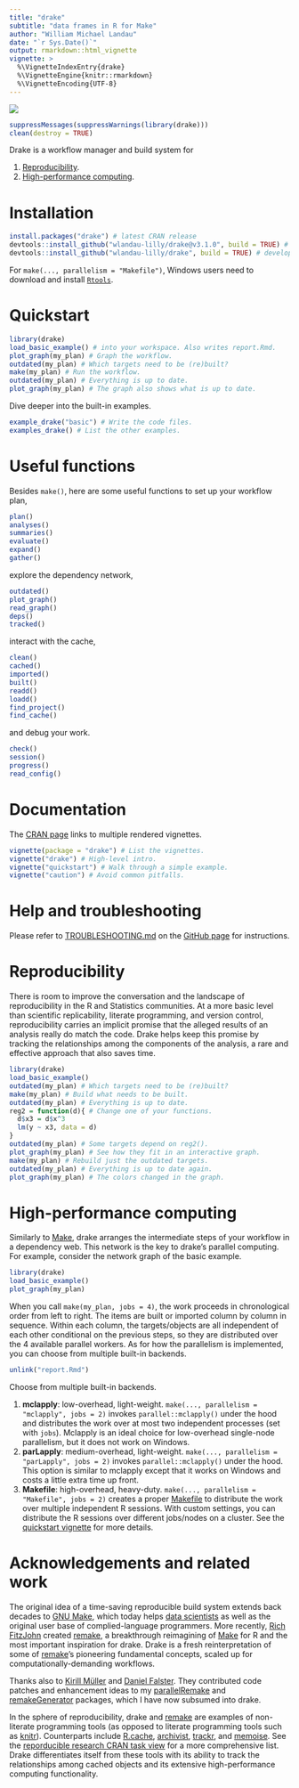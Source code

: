 ```yaml
---
title: "drake"
subtitle: "data frames in R for Make"
author: "William Michael Landau"
date: "`r Sys.Date()`"
output: rmarkdown::html_vignette
vignette: >
  %\VignetteIndexEntry{drake}
  %\VignetteEngine{knitr::rmarkdown}
  %\VignetteEncoding{UTF-8}
---
```


![](logo-small.png)


```r
suppressMessages(suppressWarnings(library(drake)))
clean(destroy = TRUE)
```

Drake is a workflow manager and build system for

1. [Reproducibility](https://CRAN.R-project.org/view=ReproducibleResearch).
2. [High-performance computing](https://CRAN.R-project.org/view=HighPerformanceComputing).

# Installation

```r
install.packages("drake") # latest CRAN release
devtools::install_github("wlandau-lilly/drake@v3.1.0", build = TRUE) # latest GitHub release
devtools::install_github("wlandau-lilly/drake", build = TRUE) # development version
```

For `make(..., parallelism = "Makefile")`, Windows users need to download and install [`Rtools`](https://cran.r-project.org/bin/windows/Rtools/).

# Quickstart

```r
library(drake)
load_basic_example() # into your workspace. Also writes report.Rmd.
plot_graph(my_plan) # Graph the workflow.
outdated(my_plan) # Which targets need to be (re)built?
make(my_plan) # Run the workflow.
outdated(my_plan) # Everything is up to date.
plot_graph(my_plan) # The graph also shows what is up to date.
```

Dive deeper into the built-in examples.

```r
example_drake("basic") # Write the code files.
examples_drake() # List the other examples.
```

# Useful functions

Besides `make()`, here are some useful functions to set up your workflow plan,

```r
plan()
analyses()
summaries()
evaluate()
expand()
gather()
```

explore the dependency network,
```r
outdated()
plot_graph()
read_graph()
deps()
tracked()
```

interact with the cache,
```r
clean()
cached()
imported()
built()
readd()
loadd()
find_project()
find_cache()
```

and debug your work. 
```r
check()
session()
progress()
read_config()
```

# Documentation

The [CRAN page](https://CRAN.R-project.org/package=drake) links to multiple rendered vignettes.

```r
vignette(package = "drake") # List the vignettes.
vignette("drake") # High-level intro.
vignette("quickstart") # Walk through a simple example.
vignette("caution") # Avoid common pitfalls.
```

# Help and troubleshooting

Please refer to [TROUBLESHOOTING.md](https://github.com/wlandau-lilly/drake/blob/master/TROUBLESHOOTING.md) on the [GitHub page](https://github.com/wlandau-lilly/drake) for instructions.

# Reproducibility 

There is room to improve the conversation and the landscape of reproducibility in the R and Statistics communities. At a more basic level than scientific replicability, literate programming, and version control, reproducibility carries an implicit promise that the alleged results of an analysis really do match the code. Drake helps keep this promise by tracking the relationships among the components of the analysis, a rare and effective approach that also saves time. 

```r
library(drake)
load_basic_example()
outdated(my_plan) # Which targets need to be (re)built?
make(my_plan) # Build what needs to be built.
outdated(my_plan) # Everything is up to date.
reg2 = function(d){ # Change one of your functions.
  d$x3 = d$x^3
  lm(y ~ x3, data = d)
}
outdated(my_plan) # Some targets depend on reg2().
plot_graph(my_plan) # See how they fit in an interactive graph.
make(my_plan) # Rebuild just the outdated targets.
outdated(my_plan) # Everything is up to date again.
plot_graph(my_plan) # The colors changed in the graph.
```

# High-performance computing

Similarly to [Make](https://www.gnu.org/software/make/), drake arranges the intermediate steps of your workflow in a dependency web. This network is the key to drake's parallel computing. For example, consider the network graph of the basic example.

```r
library(drake)
load_basic_example()
plot_graph(my_plan)
```

When you call `make(my_plan, jobs = 4)`, the work proceeds in chronological order from left to right. The items are built or imported column by column in sequence. Within each column, the targets/objects are all independent of each other conditional on the previous steps, so they are distributed over the 4 available parallel workers. As for how the parallelism is implemented, you can choose from multiple built-in backends.

```r
unlink("report.Rmd")
```

Choose from multiple built-in backends.

1. **mclapply**: low-overhead, light-weight. `make(..., parallelism = "mclapply", jobs = 2)` invokes `parallel::mclapply()` under the hood and distributes the work over at most two independent processes (set with `jobs`). Mclapply is an ideal choice for low-overhead single-node parallelism, but it does not work on Windows.
2. **parLapply**: medium-overhead, light-weight. `make(..., parallelism = "parLapply", jobs = 2)` invokes `parallel::mclapply()` under the hood. This option is similar to mclapply except that it works on Windows and costs a little extra time up front.
3. **Makefile**: high-overhead, heavy-duty. `make(..., parallelism = "Makefile", jobs = 2)` creates a proper [Makefile](https://www.gnu.org/software/make/) to distribute the work over multiple independent R sessions. With custom settings, you can distribute the R sessions over different jobs/nodes on a cluster. See the [quickstart vignette](https://cran.r-project.org/package=drake/vignettes/quickstart.html) for more details.

# Acknowledgements and related work

The original idea of a time-saving reproducible build system extends back decades to [GNU Make](http://kbroman.org/minimal_make/), which today helps [data scientists](http://blog.kaggle.com/2012/10/15/make-for-data-scientists/) as well as the original user base of complied-language programmers. More recently, [Rich FitzJohn](http://richfitz.github.io/) created [remake](https://github.com/richfitz/remake), a breakthrough reimagining of [Make](http://kbroman.org/minimal_make/) for R and the most important inspiration for drake. Drake is a fresh reinterpretation of some of  [remake](https://github.com/richfitz/remake)'s pioneering fundamental concepts, scaled up for computationally-demanding workflows. 

Thanks also to [Kirill M&uuml;ller](http://krlmlr.github.io/) and [Daniel Falster](http://danielfalster.com/). They contributed code patches and enhancement ideas to my [parallelRemake](https://github.com/wlandau/parallelRemake) and [remakeGenerator](https://github.com/wlandau/remakeGenerator) packages, which I have now subsumed into drake.

In the sphere of reproducibility, drake and [remake](https://github.com/richfitz/remake) are examples of non-literate programming tools (as opposed to literate programming tools such as [knitr](https://CRAN.R-project.org/package=knitr)). Counterparts include [R.cache](https://CRAN.R-project.org/package=R.cache), [archivist](https://CRAN.R-project.org/package=archivist), [trackr](https://github.com/gmbecker/recordr), and [memoise](https://CRAN.R-project.org/package=memoise). See the [reporducible research CRAN task view](https://CRAN.R-project.org/view=ReproducibleResearch) for a more comprehensive list. Drake differentiates itself from these tools with its ability to track the relationships among cached objects and its extensive high-performance computing functionality.
